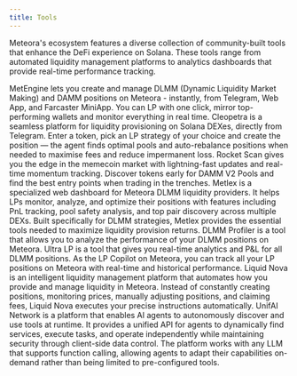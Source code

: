 ```yaml
---
title: Tools
---
```


Meteora's ecosystem features a diverse collection of community-built tools that enhance the DeFi experience on Solana. These tools range from automated liquidity management platforms to analytics dashboards that provide real-time performance tracking.

<CardGroup cols={1}>
  <Card title="MetEngine" img="/images/resources/community/tools/metengine-banner.jpeg" href="https://www.metengine.xyz/">
    MetEngine lets you create and manage DLMM (Dynamic Liquidity Market Making) and DAMM positions on Meteora - instantly, from Telegram, Web App, and Farcaster MiniApp. You can LP with one click, mirror top-performing wallets and monitor everything in real time.
  </Card>
  <Card title="Cleopetra" img="/images/resources/community/tools/cleopetra-banner.jpeg" href="https://docs.cleopetra.fun/welcome">
    Cleopetra is a seamless platform for liquidity provisioning on Solana DEXes, directly from Telegram. Enter a token, pick an LP strategy of your choice and create the position — the agent finds optimal pools and auto-rebalance positions when needed to maximise fees and reduce impermanent loss.
  </Card>
  <Card title="Rocketscan" img="/images/resources/community/tools/rocketscan-banner.png" href="https://rocketscan.fun/">
    Rocket Scan gives you the edge in the memecoin market with lightning-fast updates and real-time momentum tracking. Discover tokens early for DAMM V2 Pools and find the best entry points when trading in the trenches.
  </Card>
   <Card title="Metlex" img="/images/resources/community/tools/metlex-banner.png" href="https://www.metlex.io/">
    Metlex is a specialized web dashboard for Meteora DLMM liquidity providers. It helps LPs monitor, analyze, and optimize their positions with features including PnL tracking, pool safety analysis, and top pair discovery across multiple DEXs. Built specifically for DLMM strategies, Metlex provides the essential tools needed to maximize liquidity provision returns.
  </Card>
  <Card title="DLMM Profit Analysis By Geeklad"img="/images/resources/community/tools/dlmm-profit-analysis-banner.png" href="https://geeklad.github.io/meteora-profit-analysis/">
    DLMM Profiler is a tool that allows you to analyze the performance of your DLMM positions on Meteora.
  </Card>
  <Card title="Ultra LP" img="/images/resources/community/tools/ultralp-banner.jpeg" href="https://www.ultralp.com/">
    Ultra LP is a tool that gives you real-time analytics and P&L for all DLMM positions. As the LP Copilot on Meteora, you can track all your LP positions on Meteora with real-time and historical performance.
  </Card>
    <Card title="Liquid Nova" img="/images/resources/community/tools/liquidnova-banner.jpeg" href="https://liquidnova.app/">
    Liquid Nova is an intelligent liquidity management platform that automates how you provide and manage liquidity in Meteora. Instead of constantly creating positions, monitoring prices, manually adjusting positions, and claiming fees, Liquid Nova executes your precise instructions automatically. 
  </Card>
   <Card title="UnifAI Network" img="/images/resources/community/tools/unifai-banner.jpeg" href="https://unifai.network/">
    UnifAI Network is a platform that enables AI agents to autonomously discover and use tools at runtime. It provides a unified API for agents to dynamically find services, execute tasks, and operate independently while maintaining security through client-side data control. The platform works with any LLM that supports function calling, allowing agents to adapt their capabilities on-demand rather than being limited to pre-configured tools.
  </Card>
</CardGroup>